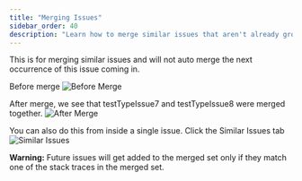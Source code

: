 ```yaml
---
title: "Merging Issues"
sidebar_order: 40
description: "Learn how to merge similar issues that aren't already grouped."
---
```


This is for merging similar issues and will not auto merge the next occurrence of this issue coming in.

Before merge
![Before Merge](before-merge.png)

After merge, we see that testTypeIssue7 and testTypeIssue8 were merged together.
![After Merge](after-merge.png)

You can also do this from inside a single issue. Click the Similar Issues tab
![Similar Issues](similar-issues.png)

**Warning:** Future issues will get added to the merged set only if they match one of the stack traces in the merged set.
